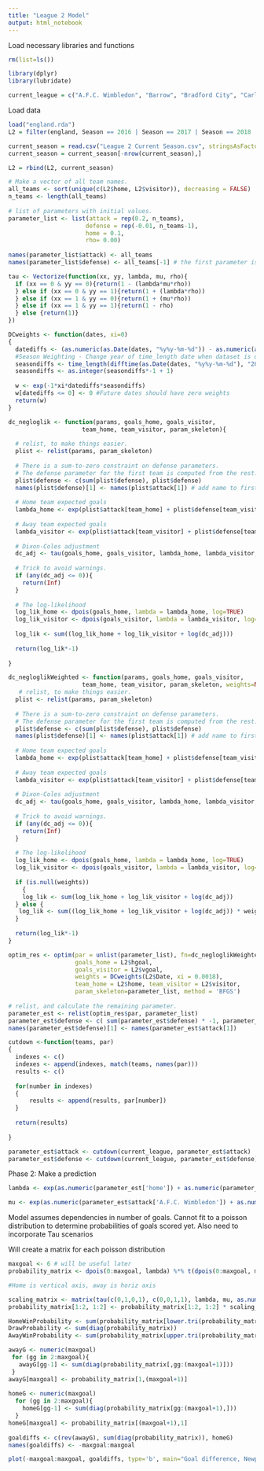 ```yaml
---
title: "League 2 Model"
output: html_notebook
---
```

Load necessary libraries and functions
```r
rm(list=ls())

library(dplyr)
library(lubridate)

current_league = c("A.F.C. Wimbledon", "Barrow", "Bradford City", "Carlisle United", "Colchester United", "Crawley Town", "Crewe Alexandra", "Doncaster Rovers", "Gillingham", "Grimsby Town", "Harrogate Town A.F.C.", "Hartlepool United", "Leyton Orient", "Mansfield Town", "Newport County", "Northampton Town", "Rochdale", "Salford City", "Stevenage Borough", "Stockport", "Sutton United", "Swindon Town", "Tranmere Rovers", "Walsall")
```

Load data
```r
load("england.rda")
L2 = filter(england, Season == 2016 | Season == 2017 | Season == 2018 | Season == 2019 | Season == 2020 | Season == 2021, division == 4) %>% mutate(home = as.character(home), visitor = as.character(visitor))

current_season = read.csv("League 2 Current Season.csv", stringsAsFactors=T)
current_season = current_season[-nrow(current_season),]

L2 = rbind(L2, current_season)
```

```r
# Make a vector of all team names. 
all_teams <- sort(unique(c(L2$home, L2$visitor)), decreasing = FALSE)
n_teams <- length(all_teams)
 
# list of parameters with initial values.
parameter_list <- list(attack = rep(0.2, n_teams),
                      defense = rep(-0.01, n_teams-1),
                      home = 0.1,
                      rho= 0.00)
 
names(parameter_list$attack) <- all_teams
names(parameter_list$defense) <- all_teams[-1] # the first parameter is computed from the rest.
```

```r
tau <- Vectorize(function(xx, yy, lambda, mu, rho){
  if (xx == 0 & yy == 0){return(1 - (lambda*mu*rho))
  } else if (xx == 0 & yy == 1){return(1 + (lambda*rho))
  } else if (xx == 1 & yy == 0){return(1 + (mu*rho))
  } else if (xx == 1 & yy == 1){return(1 - rho)
  } else {return(1)}
})
```

```r
DCweights <- function(dates, xi=0)
{
  datediffs <- (as.numeric(as.Date(dates, "%y%y-%m-%d")) - as.numeric(as.Date(Sys.Date()))) * -1
  #Season Weighting - Change year of time_length date when dataset is updated
  seasondiffs <- time_length(difftime(as.Date(dates, "%y%y-%m-%d"), "2022-06-30"), "years")
  seasondiffs <- as.integer(seasondiffs*-1 + 1) 
  
  w <- exp(-1*xi*datediffs*seasondiffs)
  w[datediffs <= 0] <- 0 #Future dates should have zero weights
  return(w)
}
```

```r
dc_negloglik <- function(params, goals_home, goals_visitor,
                     team_home, team_visitor, param_skeleton){
   
  # relist, to make things easier.
  plist <- relist(params, param_skeleton)
   
  # There is a sum-to-zero constraint on defense parameters.
  # The defense parameter for the first team is computed from the rest.
  plist$defense <- c(sum(plist$defense), plist$defense)
  names(plist$defense)[1] <- names(plist$attack[1]) # add name to first element.
 
  # Home team expected goals
  lambda_home <- exp(plist$attack[team_home] + plist$defense[team_visitor] + plist$home)
   
  # Away team expected goals
  lambda_visitor <- exp(plist$attack[team_visitor] + plist$defense[team_home])
   
  # Dixon-Coles adjustment
  dc_adj <- tau(goals_home, goals_visitor, lambda_home, lambda_visitor, rho = plist$rho)
   
  # Trick to avoid warnings.
  if (any(dc_adj <= 0)){
    return(Inf)
  }
   
  # The log-likelihood
  log_lik_home <- dpois(goals_home, lambda = lambda_home, log=TRUE)
  log_lik_visitor <- dpois(goals_visitor, lambda = lambda_visitor, log=TRUE)
   
  log_lik <- sum((log_lik_home + log_lik_visitor + log(dc_adj)))
   
  return(log_lik*-1)
   
}
```

```r
dc_negloglikWeighted <- function(params, goals_home, goals_visitor,
                     team_home, team_visitor, param_skeleton, weights=NULL){
   # relist, to make things easier.
  plist <- relist(params, param_skeleton)
   
  # There is a sum-to-zero constraint on defense parameters.
  # The defense parameter for the first team is computed from the rest.
  plist$defense <- c(sum(plist$defense), plist$defense)
  names(plist$defense)[1] <- names(plist$attack[1]) # add name to first element.
 
  # Home team expected goals
  lambda_home <- exp(plist$attack[team_home] + plist$defense[team_visitor] + plist$home)
   
  # Away team expected goals
  lambda_visitor <- exp(plist$attack[team_visitor] + plist$defense[team_home])
   
  # Dixon-Coles adjustment
  dc_adj <- tau(goals_home, goals_visitor, lambda_home, lambda_visitor, rho = plist$rho)
   
  # Trick to avoid warnings.
  if (any(dc_adj <= 0)){
    return(Inf)
  }
   
  # The log-likelihood
  log_lik_home <- dpois(goals_home, lambda = lambda_home, log=TRUE)
  log_lik_visitor <- dpois(goals_visitor, lambda = lambda_visitor, log=TRUE)
  
  if (is.null(weights))
    {
    log_lik <- sum(log_lik_home + log_lik_visitor + log(dc_adj))
  } else {
   log_lik <- sum((log_lik_home + log_lik_visitor + log(dc_adj)) * weights) 
  }
   
  return(log_lik*-1)
}
```


```r
optim_res <- optim(par = unlist(parameter_list), fn=dc_negloglikWeighted,
                   goals_home = L2$hgoal,
                   goals_visitor = L2$vgoal,
                   weights = DCweights(L2$Date, xi = 0.0018),
                   team_home = L2$home, team_visitor = L2$visitor,
                   param_skeleton=parameter_list, method = 'BFGS')
 
# relist, and calculate the remaining parameter. 
parameter_est <- relist(optim_res$par, parameter_list)
parameter_est$defense <- c( sum(parameter_est$defense) * -1, parameter_est$defense)
names(parameter_est$defense)[1] <- names(parameter_est$attack[1])
```

```r
cutdown <-function(teams, par)
{
  indexes <- c()
  indexes <- append(indexes, match(teams, names(par)))
  results <- c()
  
  for(number in indexes)
  {
      results <- append(results, par[number])
  }
  
  return(results)
  
}
```

```r
parameter_est$attack <- cutdown(current_league, parameter_est$attack)
parameter_est$defense <- cutdown(current_league, parameter_est$defense)
```

Phase 2: Make a prediction
```r
lambda <- exp(as.numeric(parameter_est['home']) + as.numeric(parameter_est$attack['Newport County']) + as.numeric(parameter_est$defense['Newport County']))

mu <- exp(as.numeric(parameter_est$attack['A.F.C. Wimbledon']) + as.numeric(parameter_est$defense['A.F.C. Wimbledon']))
```

Model assumes dependencies in number of goals. Cannot fit to a poisson distribution to determine probabilities of goals scored yet. Also need to incorporate Tau scenarios

Will create a matrix for each poisson distribution 
```r
maxgoal <- 6 # will be useful later
probability_matrix <- dpois(0:maxgoal, lambda) %*% t(dpois(0:maxgoal, mu))

#Home is vertical axis, away is horiz axis

scaling_matrix <- matrix(tau(c(0,1,0,1), c(0,0,1,1), lambda, mu, as.numeric(parameter_est['rho'])), nrow=2)
probability_matrix[1:2, 1:2] <- probability_matrix[1:2, 1:2] * scaling_matrix

HomeWinProbability <- sum(probability_matrix[lower.tri(probability_matrix)])
DrawProbability <- sum(diag(probability_matrix))
AwayWinProbability <- sum(probability_matrix[upper.tri(probability_matrix)])
```

```r
awayG <- numeric(maxgoal)
 for (gg in 2:maxgoal){
   awayG[gg-1] <- sum(diag(probability_matrix[,gg:(maxgoal+1)]))
 }
awayG[maxgoal] <- probability_matrix[1,(maxgoal+1)]
 
homeG <- numeric(maxgoal)
  for (gg in 2:maxgoal){
    homeG[gg-1] <- sum(diag(probability_matrix[gg:(maxgoal+1),]))
  }
homeG[maxgoal] <- probability_matrix[(maxgoal+1),1]
 
goaldiffs <- c(rev(awayG), sum(diag(probability_matrix)), homeG)
names(goaldiffs) <- -maxgoal:maxgoal
```

```r
plot(-maxgoal:maxgoal, goaldiffs, type='b', main="Goal difference, Newport vs. AFC Wimbledon", ylab="Probability", xlab="Goal difference")
```
